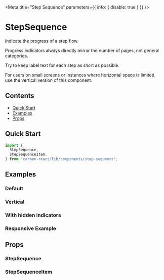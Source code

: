 
<Meta title="Step Sequence" parameters={{ info: { disable: true } }} />

# StepSequence

Indicate the progress of a step flow.

Progress indicators always directly mirror the number of pages, not general categories.

Try to keep label text for each step as short as possible.

For users on small screens or instances where horizontal space is limited, use the vertical version of this component.

## Contents

- [Quick Start](#quick-start)
- [Examples](#examples)
- [Props](#props)

## Quick Start

```javascript
import {
  StepSequence,
  StepSequenceItem,
} from "carbon-react/lib/components/step-sequence";
```

## Examples

### Default

<Canvas>
  <Story name="default" story={stories.DefaultStory} />
</Canvas>

### Vertical

<Canvas>
  <Story name="vertical" story={stories.Vertical} />
</Canvas>

### With hidden indicators

<Canvas>
  <Story name="with hidden indicators" story={stories.WithHiddenIndicators} />
</Canvas>

### Responsive Example

<Canvas>
  <Story name="responsive" story={stories.ResponsiveExample} />
</Canvas>


## Props

### StepSequence

<StyledSystemProps of={StepSequence} margin noHeader />

### StepSequenceItem

<ArgsTable of={StepSequenceItem} />
